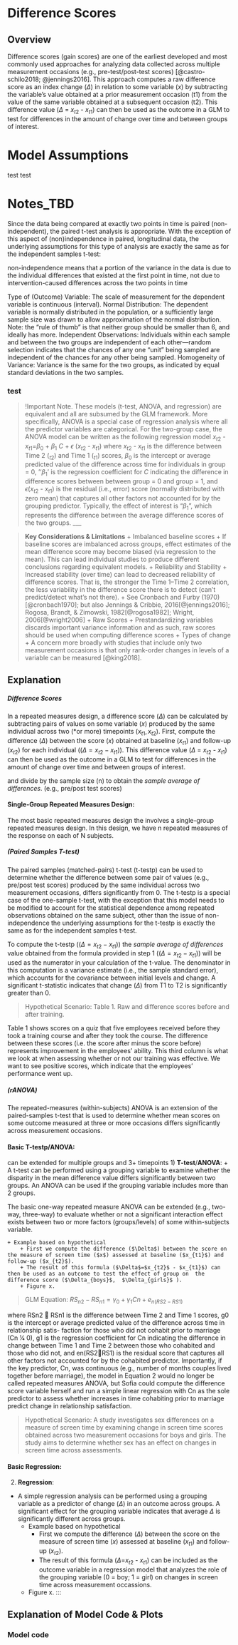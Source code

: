 # Difference Scores {.unnumbered}

## Overview
Difference scores (gain scores) are one of the earliest developed and most commonly used approaches for analyzing data collected across multiple measurement occasions (e.g., pre-test/post-test scores) [@castro-schilo2018; @jennings2016]. This approach computes a raw difference score as an index change ($\Delta$) in relation to some variable ($x$) by subtracting the variable's value obtained at a prior measurement occasion (t1) from the value of the same variable obtained at a subsequent  occasion (t2). This difference value ($\Delta$ = $x_{t2}$ - $x_{t1}$) can then be used as the outcome in a GLM to test for differences in the amount of change over time and between groups of interest.


::: {.panel-tabset}

# Model Assumptions
test test

# Notes_TBD
Since the data being compared at exactly two points in time is paired (non-independent), the paired t-test analysis is appropriate. With the exception of this aspect of (non)independence in paired, longitudinal data, the underlying assumptions for this type of analysis are exactly the same as for the independent samples t-test:

non-independence means that a portion of the variance in the data is due to the individual differences that existed at the first point in time, not due to intervention-caused differences across the two points in time

Type of (Outcome) Variable: The scale of measurement for the dependent variable is continuous (interval).
Normal Distribution: The dependent variable is normally distributed in the population, or a sufficiently large sample size was drawn to allow approximation of the normal distribution. Note: the “rule of thumb” is that neither group should be smaller than 6, and ideally has more.
Independent Observations: Individuals within each sample and between the two groups are independent of each other—random selection indicates that the chances of any one “unit” being sampled are independent of the chances for any other being sampled.
Homogeneity of Variance: Variance is the same for the two groups, as indicated by equal standard deviations in the two samples.

:::

<div class="bd-callout bd-callout-info">
<h3 id="dealing-with-specificity", style="color:light"> test </h3>

> !Important Note.
>These models (t-test, ANOVA, and regression) are equivalent and all are subsumed by the GLM framework. More specifically, ANOVA is a special case of regression analysis where all the predictor variables are categorical. For the two-group case, the ANOVA model can be written as the following regression model $x_{t2}$ - $x_{t1}$=$β_0$ + $β_1$ *C* + $\epsilon$ ($x_{t2}$ - $x_{t1}$) where $x_{t2}$ - $x_{t1}$ is the difference between Time 2 ($_{t2}$) and Time 1 ($_{t1}$) scores, $β_0$  is the intercept or average predicted value of the difference across time for individuals in group = 0, ''$β_1$' is the regression coefficient for *C* indicating the difference in difference scores between between group = 0 and group = 1, and $\epsilon$($x_{t2}$ - $x_{t1}$) is the residual (i.e., error) score (normally distributed with zero mean) that captures all other factors not accounted for by the grouping predictor. Typically, the effect of interest is "$β_1$", which represents the difference between the average difference scores of the two groups. 
___

>**Key Considerations & Limitations**
>+ Imbalanced baseline scores
>	+ If baseline scores are imbalanced across groups, effect estimates of the mean difference score may become biased (via regression to the mean). This can lead individual studies to produce different conclusions regarding equivalent models.
>+ Reliability and Stability
>	+ Increased stability (over time) can lead to decreased reliability of difference scores. That is, the stronger the Time 1–Time 2 correlation, the less variability in the difference score there is to detect (can't predict/detect what's not there).
		+ See Cronbach and Furby (1970)[@cronbach1970]; but also Jennings & Cribbie, 2016[@jennings2016]; Rogosa, Brandt, & Zimowski, 1982[@rogosa1982]; Wright, 2006[@wright2006]
	+ Raw Scores
		+ Prestandardizing variables discards important variance information and as such, raw scores should be used when computing difference scores 
	+ Types of change
	+ A concern more broadly with studies that include only two measurement occasions is that only rank-order changes in levels of a variable can be measured [@king2018]. 

## Explanation

##### Difference Scores
In a repeated measures design, a difference score $(\Delta)$ can be calculated by subtracting pairs of values on some variable ($x$) produced by the same individual across two (*or more) timepoints $(x_{t1}, x_{t2})$. First, compute the difference ($\Delta$) between the score ($x$) obtained at baseline ($x_{t1}$) and follow-up ($x_{t2}$) for each individual ($(\Delta = x_{t2} − x_{t1})$). This difference value ($\Delta$ = $x_{t2}$ - $x_{t1}$) can then be used as the outcome in a GLM to test for differences in the amount of change over time and between groups of interest. 

and divide by the sample size (n) to obtain the *sample average of differences*.
(e.g., pre/post test scores) 

#### **Single-Group Repeated Measures Design:** {#sec-equation}
The most basic repeated measures design the involves a single-group repeated measures design.
In this design, we have n repeated measures of the response on each of N subjects.

##### (Paired Samples T-test)
The paired samples (matched-pairs) t-test (t-testp) can be used to determine whether the difference between some pair of values (e.g., pre/post test scores) produced by the same individual across two measurement occasions, differs significantly from 0. The t-testp is a special case of the one-sample t-test, with the exception that this model needs to be modified to account for the statistical dependence among repeated observations obtained on the same subject, other than the issue of non-independence the underlying assumptions for the t-testp is exactly the same as for the independent samples t-test. 

To compute the t-testp ($(\Delta = x_{t2} − x_{t1})$) the *sample average of differences* value obtained from the formula provided in step 1 ($(\Delta = x_{t2} − x_{t1})$) will be used as the numerator in your calculation of the t-value. The denominator in this computation is a variance estimate (i.e., the sample standard error), which accounts for the covariance between initial levels and change. A significant t-statistic indicates that change $(\Delta)$ from T1 to T2 is significantly greater than 0.

> Hypothetical Scenario:
Table 1. Raw and difference scores before and after training.

Table 1 shows scores on a quiz that five employees received before they took a training course and after they took the course. The difference between these scores (i.e. the score after minus the score before) represents improvement in the employees’ ability. This third column is what we look at when assessing whether or not our training was effective. We want to see positive scores, which indicate that the employees’ performance went up. 

##### (rANOVA)
The repeated-measures (within-subjects) ANOVA is an extension of the paired-samples t-test that is used to determine whether mean scores on some outcome measured at three or more occasions differs significantly across measurement occasions. 

#### **Basic T-testp/ANOVA:**
can be extended for multiple groups and 3+ timepoints
1) **T-test**/**ANOVA**:
+ A t-test can be performed using a grouping variable to examine whether the disparity in the mean difference value differs significantly between two groups. An ANOVA can be used if the grouping variable includes more than 2 groups.

The basic one-way repeated measure ANOVA can be extended (e.g., two-way, three-way) to evaluate whether or not a significant interaction effect exists between two or more factors (groups/levels) of some within-subjects variable.

	+ Example based on hypothetical 
		+ First we compute the difference ($\Delta$) between the score on the measure of screen time ($x$) assessed at baseline ($x_{t1}$) and follow-up ($x_{t2}$). 
		+ The result of this formula ($\Delta$=$x_{t2}$ - $x_{t1}$) can then be used as an outcome to test the effect of group on  the difference score ($\Delta_{boys}$,  $\Delta_{girls}$ ). 
		+ Figure x.

>GLM Equation:
$RS{_n}{_2} - RS{_n}{_1} = \gamma_0 + \gamma_1 Cn + e_{n(RS2-RS1)}$

where RSn2 􏰫 RSn1 is the difference between Time 2 and Time 1 scores, g0 is the intercept or average predicted value of the difference across time in relationship satis- faction for those who did not cohabit prior to marriage (Cn 1⁄4 0), g1 is the regression coefficient for Cn indicating the difference in change between Time 1 and Time 2 between those who cohabited and those who did not, and en(RS2􏰫RS1) is the residual score that captures all other factors not accounted for by the cohabited predictor. Importantly, if the key predictor, Cn, was continuous (e.g., number of months couples lived together before marriage), the model in Equation 2 would no longer be called repeated measures ANOVA, but Sofia could compute the difference score variable herself and run a simple linear regression with Cn as the sole predictor to assess whether increases in time cohabiting prior to marriage predict change in relationship satisfaction.

> Hypothetical Scenario:
> 	A study investigates sex differences on a measure of screen time by examining change in screen time scores obtained across two measurement occasions for boys and girls. The study aims to determine whether sex has an effect on changes in screen time across assessments.

#### **Basic Regression:**
2) **Regression**:
+  A simple regression analysis can be performed using a grouping variable as a predictor of change ($\Delta$) in an outcome across groups. A significant effect for the grouping variable indicates that average $\Delta$ is significantly different across groups.
	+ Example based on hypothetical
		+ First we compute the difference ($\Delta$) between the score on the measure of screen time ($x$) assessed at baseline ($x_{t1}$) and follow-up ($x_{t2}$). 
		+ The result of this formula ($\Delta$=$x_{t2}$ - $x_{t1}$) can be included as the outcome variable in a regression model that analyzes the role of the grouping variable (0 = boy; 1 = girl) on changes in screen time across measurement occassions.
	+ Figure x.
:::

## Explanation of Model Code & Plots
### Model code